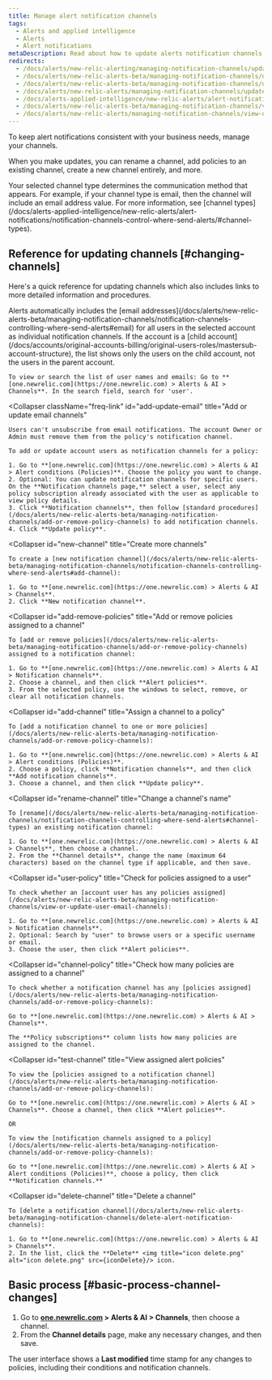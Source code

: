 ```yaml
---
title: Manage alert notification channels
tags:
  - Alerts and applied intelligence
  - Alerts
  - Alert notifications
metaDescription: Read about how to update alerts notification channels.
redirects:
  - /docs/alerts/new-relic-alerting/managing-notification-channels/updating-alert-channels
  - /docs/alerts/new-relic-alerts-beta/managing-notification-channels/updating-alert-notification-channels
  - /docs/alerts/new-relic-alerts-beta/managing-notification-channels/update-alert-notification-channels
  - /docs/alerts/new-relic-alerts/managing-notification-channels/update-alert-notification-channels
  - /docs/alerts-applied-intelligence/new-relic-alerts/alert-notifications/view-or-update-user-email-channels
  - /docs/alerts/new-relic-alerts-beta/managing-notification-channels/view-or-update-user-email-channels
  - /docs/alerts/new-relic-alerts/managing-notification-channels/view-or-update-user-email-channels
---
```



To keep alert notifications consistent with your business needs, manage your channels.

When you make updates, you can rename a channel, add policies to an existing channel, create a new channel entirely, and more.

<Callout variant="tip">
  Your selected channel type determines the communication method that appears. For example, if your channel type is email, then the channel will include an email address value. For more information, see [channel types](/docs/alerts-applied-intelligence/new-relic-alerts/alert-notifications/notification-channels-control-where-send-alerts/#channel-types).
</Callout>

## Reference for updating channels [#changing-channels]

Here's a quick reference for updating channels which also includes links to more detailed information and procedures.

<CollapserGroup>
  <Collapser
    className="freq-link"
    id="view-email"
    title="View email channels"
  >
    Alerts automatically includes the [email addresses](/docs/alerts/new-relic-alerts-beta/managing-notification-channels/notification-channels-controlling-where-send-alerts#email) for all users in the selected account as individual notification channels. If the account is a [child account](/docs/accounts/original-accounts-billing/original-users-roles/mastersub-account-structure), the list shows only the users on the child account, not the users in the parent account.

    To view or search the list of user names and emails: Go to **[one.newrelic.com](https://one.newrelic.com) > Alerts & AI > Channels**. In the search field, search for 'user'.
  </Collapser>

  <Collapser
    className="freq-link"
    id="add-update-email"
    title="Add or update email channels"
  >
    Users can't unsubscribe from email notifications. The account Owner or Admin must remove them from the policy's notification channel.

    To add or update account users as notification channels for a policy:

    1. Go to **[one.newrelic.com](https://one.newrelic.com) > Alerts & AI > Alert conditions (Policies)**. Choose the policy you want to change.
    2. Optional: You can update notification channels for specific users. On the **Notification channels page,** select a user, select any policy subscription already associated with the user as applicable to view policy details.
    3. Click **Notification channels**, then follow [standard procedures](/docs/alerts/new-relic-alerts-beta/managing-notification-channels/add-or-remove-policy-channels) to add notification channels.
    4. Click **Update policy**.
  </Collapser>

  <Collapser
    id="new-channel"
    title="Create more channels"
  >
    To create a [new notification channel](/docs/alerts/new-relic-alerts-beta/managing-notification-channels/notification-channels-controlling-where-send-alerts#add-channel):

    1. Go to **[one.newrelic.com](https://one.newrelic.com) > Alerts & AI > Channels**.
    2. Click **New notification channel**.
  </Collapser>

  <Collapser
    id="add-remove-policies"
    title="Add or remove policies assigned to a channel"
  >
    To [add or remove policies](/docs/alerts/new-relic-alerts-beta/managing-notification-channels/add-or-remove-policy-channels) assigned to a notification channel:

    1. Go to **[one.newrelic.com](https://one.newrelic.com) > Alerts & AI > Notification channels**.
    2. Choose a channel, and then click **Alert policies**.
    3. From the selected policy, use the windows to select, remove, or clear all notification channels.
  </Collapser>

  <Collapser
    id="add-channel"
    title="Assign a channel to a policy"
  >
    To [add a notification channel to one or more policies](/docs/alerts/new-relic-alerts-beta/managing-notification-channels/add-or-remove-policy-channels):

    1. Go to **[one.newrelic.com](https://one.newrelic.com) > Alerts & AI > Alert conditions (Policies)**.
    2. Choose a policy, click **Notification channels**, and then click **Add notification channels**.
    3. Choose a channel, and then click **Update policy**.
  </Collapser>

  <Collapser
    id="rename-channel"
    title="Change a channel's name"
  >
    To [rename](/docs/alerts/new-relic-alerts-beta/managing-notification-channels/notification-channels-controlling-where-send-alerts#channel-types) an existing notification channel:

    1. Go to **[one.newrelic.com](https://one.newrelic.com) > Alerts & AI > Channels**, then choose a channel.
    2. From the **Channel details**, change the name (maximum 64 characters) based on the channel type if applicable, and then save.
  </Collapser>

  <Collapser
    id="user-policy"
    title="Check for policies assigned to a user"
  >
    To check whether an [account user has any policies assigned](/docs/alerts/new-relic-alerts-beta/managing-notification-channels/view-or-update-user-email-channels):

    1. Go to **[one.newrelic.com](https://one.newrelic.com) > Alerts & AI > Notification channels**.
    2. Optional: Search by "user" to browse users or a specific username or email.
    3. Choose the user, then click **Alert policies**.
  </Collapser>

  <Collapser
    id="channel-policy"
    title="Check how many policies are assigned to a channel"
  >
    To check whether a notification channel has any [policies assigned](/docs/alerts/new-relic-alerts-beta/managing-notification-channels/add-or-remove-policy-channels):

    Go to **[one.newrelic.com](https://one.newrelic.com) > Alerts & AI > Channels**.

    The **Policy subscriptions** column lists how many policies are assigned to the channel.
  </Collapser>

  <Collapser
    id="test-channel"
    title="View assigned alert policies"
  >
    To view the [policies assigned to a notification channel](/docs/alerts/new-relic-alerts-beta/managing-notification-channels/add-or-remove-policy-channels):

    Go to **[one.newrelic.com](https://one.newrelic.com) > Alerts & AI > Channels**. Choose a channel, then click **Alert policies**.

    OR

    To view the [notification channels assigned to a policy](/docs/alerts/new-relic-alerts-beta/managing-notification-channels/add-or-remove-policy-channels):

    Go to **[one.newrelic.com](https://one.newrelic.com) > Alerts & AI > Alert conditions (Policies)**, choose a policy, then click **Notification channels.**
  </Collapser>

  <Collapser
    id="delete-channel"
    title="Delete a channel"
  >
    To [delete a notification channel](/docs/alerts/new-relic-alerts-beta/managing-notification-channels/delete-alert-notification-channels):

    1. Go to **[one.newrelic.com](https://one.newrelic.com) > Alerts & AI > Channels**.
    2. In the list, click the **Delete** <img title="icon delete.png" alt="icon delete.png" src={iconDelete}/> icon.
  </Collapser>
</CollapserGroup>

## Basic process [#basic-process-channel-changes]

1. Go to **[one.newrelic.com](https://one.newrelic.com) > Alerts & AI > Channels**, then choose a channel.
2. From the **Channel details** page, make any necessary changes, and then save.

The user interface shows a **Last modified** time stamp for any changes to policies, including their conditions and notification channels.
